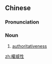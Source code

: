 {{also|权威性}}
==Chinese==
{{zh-forms|s=权威性|type=21}}

===Pronunciation===
{{zh-pron
|m=quánwēixìng
|c=kyun4 wai1 sing3
|mn=koân-ui-sèng
|cat=n
}}

===Noun===
{{zh-noun}}

# [[authoritativeness]]

[[zh:權威性]]